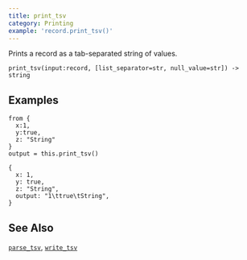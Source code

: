 ```yaml
---
title: print_tsv
category: Printing
example: 'record.print_tsv()'
---
```


Prints a record as a tab-separated string of values.

```tql
print_tsv(input:record, [list_separator=str, null_value=str]) -> string
```


<Docs operator="print_tsv" separator_text="tab" list_sep="," null_value="-"/>

## Examples

```tql
from {
  x:1,
  y:true,
  z: "String"
}
output = this.print_tsv()
```

```tql
{
  x: 1,
  y: true,
  z: "String",
  output: "1\ttrue\tString",
}
```

## See Also

[`parse_tsv`](/reference/functions/parse_tsv),
[`write_tsv`](/reference/operators/write_tsv)
